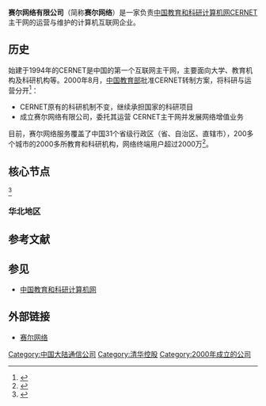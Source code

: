 {{not|赛尔号}}
'''赛尔网络有限公司'''（简称'''赛尔网络'''）是一家负责[[中国教育和科研计算机网|中国教育和科研计算机网]]CERNET主干网的运营与维护的计算机互联网企业。

==历史==
始建于1994年的CERNET是中国的第一个互联网主干网，主要面向大学、教育机构及科研机构等。2000年8月，[[中華人民共和國教育部|中国教育部]]批准CERNET转制方案，将科研与运营分开<ref>{{cite web | url=http://www.edu.cn/html/cernet15/review.shtml | title=CERNET回眸 | publisher=中国教育和科研计算机网 | accessdate=2010-04-17 | archive-date=2019-10-01 | archive-url=https://web.archive.org/web/20191001172114/http://www.edu.cn/html/cernet15/review.shtml | dead-url=no }}</ref>：
*CERNET原有的科研机制不变，继续承担国家的科研项目
*成立赛尔网络有限公司，委托其运营 CERNET主干网并发展网络增值业务

目前，赛尔网络服务覆盖了中国31个省级行政区（省、自治区、直辖市），200多个城市的2000多所教育和科研机构，网络终端用户超过2000万<ref>{{cite web | url=http://www.cernet.com/aboutus/gyce_ywly.htm | title=关于我们 | publisher=赛尔网络 | accessdate=2017-10-08 | archive-date=2021-03-01 | archive-url=https://web.archive.org/web/20210301231145/https://www.cernet.com/aboutus/gyce_ywly.htm | dead-url=no }}</ref>。

==核心节点==
<ref>{{cite web |title=CERNET核心节点高校—庆祝CERNET建设25周年—中国教育和科研计算机网 |url=https://www.cernet.edu.cn/c_html/cernet/cernet25/gaoxiao.shtml |access-date=2020-03-02 |archive-url=https://web.archive.org/web/20200302101625/https://www.cernet.edu.cn/c_html/cernet/cernet25/gaoxiao.shtml |archive-date=2020-03-02 |dead-url=yes }}</ref>

===华北地区===
{{columns-list|2|
*清华大学
*北京大学
*北京邮电大学
*北京航空航天大学
*天津大学
*河北师范大学
*太原理工大学
*内蒙古大学
===西北地区===
*西安交通大学
*兰州大学
*青海师范大学
*宁夏大学
*新疆大学
===西南地区===
*电子科技大学
*重庆大学
*贵州大学
*云南大学
*西藏大学
===华南地区===
*华南理工大学
*深圳大学
*广西大学
*广西师范大学
*海南师范大学
===华中地区===
*华中科技大学
*中南大学
*郑州大学
===华东北地区===
*东南大学
*山东大学
*中国科学技术大学
*中国海洋大学
===东北地区===
*东北大学
*大连理工大学
*吉林大学
*哈尔滨工业大学
===华东南地区===
*上海交通大学
*复旦大学
*同济大学
*浙江大学
*福州大学
*厦门大学
*南昌大学

}}
== 参考文献 ==
{{Reflist}}

==参见==
*[[中国教育和科研计算机网|中国教育和科研计算机网]]

== 外部链接 ==
*[http://www.cernet.com 赛尔网络] {{Wayback|url=http://www.cernet.com/ |date=20070326185143 }}

{{中国互联网服务提供商}}
[[Category:中国大陆通信公司|Category:中国大陆通信公司]]
[[Category:清华控股|Category:清华控股]]
[[Category:2000年成立的公司|Category:2000年成立的公司]]